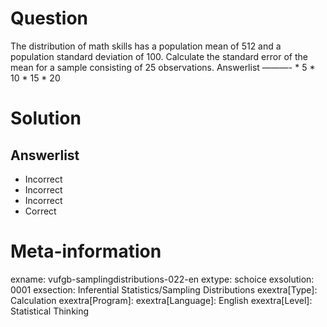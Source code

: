 Question
========

The distribution of math skills has a population mean of 512 and a population standard deviation of 100. Calculate the standard error of the mean for a sample consisting of 25 observations. 
Answerlist
----------
* 5
* 10
* 15
* 20


Solution
========

Answerlist
----------
* Incorrect
* Incorrect
* Incorrect
* Correct

Meta-information
================
exname: vufgb-samplingdistributions-022-en
extype: schoice
exsolution: 0001
exsection: Inferential Statistics/Sampling Distributions
exextra[Type]: Calculation
exextra[Program]: 
exextra[Language]: English
exextra[Level]: Statistical Thinking
